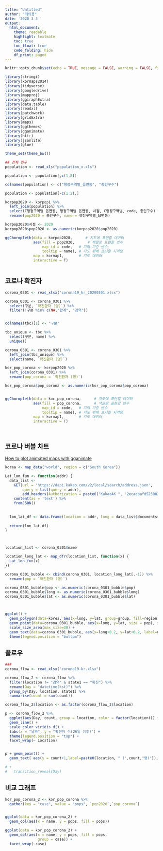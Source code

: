 ```yaml
---
title: "Untitled"
author: "최의용"
date: '2020 3 3 '
output: 
  html_document:
    theme: readable  
    highlight: textmate
    toc: true
    toc_float: true
    code_folding: hide
    df_print: paged
---
```


```r
knitr::opts_chunk$set(echo = TRUE, message = FALSE, warning = FALSE, fig.align = "center")
```


```r
library(stringi)
library(kormaps2014)
library(tidyverse)
library(googledrive)
library(mapproj)
library(ggiraphExtra)
library(data.table)
library(readxl)
library(patchwork)
library(gridExtra)
library(maps)
library(ggthemes)
library(gganimate)
library(httr)
library(jsonlite)
library(glue)

theme_set(theme_bw())

## 전체 인구
population <- read_xls("population_x.xls")

population <- population[,c(1,8)]

colnames(population) <- c("행정구역별_읍면동", "총인구수")

population <- population[-c(1:2),]

korpop2020 <- korpop1 %>% 
  left_join(population) %>% 
  select(C행정구역별_읍면동, 행정구역별_읍면동, 시점, C행정구역별, code, 총인구수) %>% 
  rename(pop2020 = 총인구수, name = 행정구역별_읍면동)

korpop2020$시점 <- 2020
korpop2020$pop2020 <- as.numeric(korpop2020$pop2020)

ggChoropleth(data = korpop2020,      # 지도에 표현할 데이터
             aes(fill = pop2020,      # 색깔로 표현할 변수
                 map_id = code,   # 지역 기준 변수
                 tooltip = name), # 지도 위에 표시할 지역명
             map = kormap1,       # 지도 데이터
             interactive = T)



```

## 코로나 확진자

```r
corona_0301 <- read_xlsx("corona19_kr_20200301.xlsx")

corona_0301 <- corona_0301 %>% 
  select(구분, `확진환자 (명)`) %>% 
  filter(!구분 %in% c(NA,"합계", "검역"))


colnames(tbc)[1] <- "구분"

tbc_unique <- tbc %>% 
  select(구분, name) %>% 
  unique() 

corona_0301 <- corona_0301 %>% 
  left_join(tbc_unique) %>% 
  select(name, `확진환자 (명)`)

kor_pop_corona <- korpop2020 %>% 
  left_join(corona_0301) %>% 
  rename(pop_corona = `확진환자 (명)`)

kor_pop_corona$pop_corona <- as.numeric(kor_pop_corona$pop_corona)


ggChoropleth(data = kor_pop_corona,      # 지도에 표현할 데이터
             aes(fill = pop_corona,      # 색깔로 표현할 변수
                 map_id = code,   # 지역 기준 변수
                 tooltip = name), # 지도 위에 표시할 지역명
             map = kormap1,       # 지도 데이터
             interactive = T)




```

## 코로나 버블 차트

[How to plot animated maps with gganimate](https://d4tagirl.com/2017/05/how-to-plot-animated-maps-with-gganimate)

```r
korea <- map_data("world", region = c("South Korea"))

Lat_lon_fun <- function(addr) {
  data_list <-
    GET(url = 'https://dapi.kakao.com/v2/local/search/address.json',
        query = list(query = addr),
        add_headers(Authorization = paste0("KakaoAK ", "2ecacbafd523802f293b245103346b06"))) %>% 
    content(as = 'text') %>% 
    fromJSON()
  
  
  lon_lat_df <- data.frame(location = addr, long = data_list$documents$x, lat = data_list$documents$y)
  
  return(lon_lat_df)
}



location_list <- corona_0301$name

location_long_lat <- map_dfr(location_list, function(x) {
  Lat_lon_fun(x)
})

corona_0301_bubble <- cbind(corona_0301, location_long_lat[,-1]) %>% 
  rename(pop = `확진환자 (명)`)

corona_0301_bubble$pop <- as.numeric(corona_0301_bubble$pop)
corona_0301_bubble$long <- as.numeric(corona_0301_bubble$long)
corona_0301_bubble$lat <- as.numeric(corona_0301_bubble$lat)



ggplot() + 
  geom_polygon(data=korea, aes(x=long, y=lat, group=group, fill=region)) +
  geom_point(data=corona_0301_bubble, aes(x=long, y=lat, size = pop), shape = 16, color = "green", alpha = 0.4) +
  scale_size_area(max_size=30) +
  geom_text(data=corona_0301_bubble, aes(x=long+0.2, y=lat+0.2, label=name)) +
  theme(legend.position = "bottom")
```


## 플로우

```r
### 
corona_flow <- read_xlsx("corona19-kr.xlsx")

corona_flow_2 <- corona_flow %>%
  filter(location != "검역" & state1 == "확진") %>%
  rename(Day = "datetime(kst)") %>%
  group_by(Day, location, state1) %>%
  summarise(count = sum(count))

corona_flow_2$location <- as.factor(corona_flow_2$location)

p <- corona_flow_2 %>%
  ggplot(aes(Day, count, group = location, color = factor(location))) +
  geom_line() +
  scale_color_viridis_d() +
  labs(x = "날짜", y = "확진자 수(26일 이후)") +
  theme(legend.position = "top") +
  facet_wrap(~ Location)


p + geom_point() +
  geom_text( aes(y = count+1,label=paste0(location, " (",count,"명)")), size=3, vjust=-1) 

# +
#   transition_reveal(Day)
```


## 비교 그래프

```r
kor_pop_corona_2 <- kor_pop_corona %>% 
  gather(key = "case", value = "pops", `pop2020`,`pop_corona`)


ggplot(data = kor_pop_corona_2) +
  geom_col(aes(x = name, y = pops, fill = pops))

ggplot(data = kor_pop_corona_2) +
  geom_col(aes(x = name, y = pops, fill = pops, 
               group = case)) +
  facet_wrap(~case)
```

